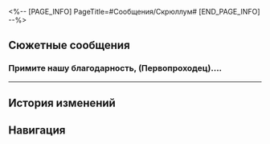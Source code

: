 <%-- [PAGE_INFO]
PageTitle=#Сообщения/Скрюллум#
[END_PAGE_INFO] --%>
{{Сообщение Инфобокс
|id          = 1007
|Изображение = Персонаж Скрюллум Иконка.png
|Тип         = Персонаж
|Отправитель = Скрюллум
|ПодписьСоо  = Жду встречи со всеми маленькими насекомыми
|Фракция     = Космическая станция «Герта»
}}

==Сюжетные сообщения==
===Примите нашу благодарность, (Первопроходец)....===
{{Сообщения
|условие_получения = 
|текст =
:'''Скрюллум:''' Примите нашу благодарность, (Первопроходец). Вы сумели развеять тайну, которой был окружён профессор Чадвик, и подарили ему свободу.
:{Выбор} Да я ничего такого не {{MC|ж=сделала|м=сделал}}.
::'''(Первопроходец):''' Да я ничего такого не {{MC|ж=сделала|м=сделал}}.
::'''Скрюллум:''' Вы были первым, кто захотел и смог помочь ему. Одного этого уже более чем достаточно.
:{Выбор} В Мире грёз его нет.
::'''(Первопроходец):''' В Мире грёз его больше нет.
:'''Скрюллум:''' Мне удалось убедить Семью доставить остатки мемории Чадвика на космическую станцию «Герта».
:'''Скрюллум:''' Вы засвидетельствовали завершение его жизни, и потому я хочу пригласить вас отдать ему последние почести - если пожелаете, конечно.
:{Выбор} Я скоро буду.
:'''(Первопроходец):''' Я скоро буду.
:'''Скрюллум:''' Мы с госпожой Гертой будем ждать вас в Изолированной зоне.
}}
----

==История изменений==
{{История изменений|3.5}}

==Навигация==
{{Сообщения Навбокс}}